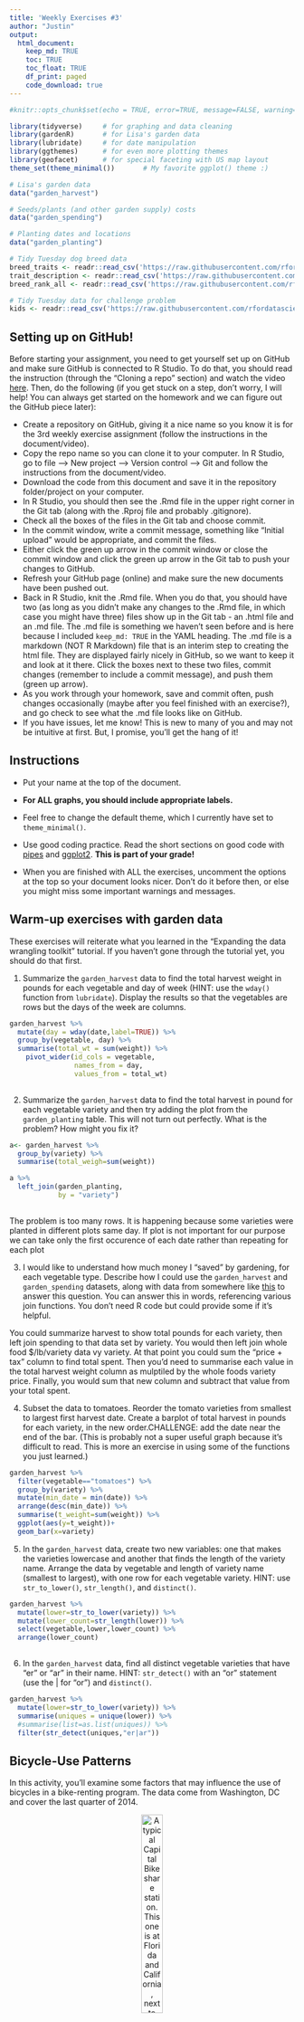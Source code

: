 ```yaml
---
title: 'Weekly Exercises #3'
author: "Justin"
output: 
  html_document:
    keep_md: TRUE
    toc: TRUE
    toc_float: TRUE
    df_print: paged
    code_download: true
---
```



```r
#knitr::opts_chunk$set(echo = TRUE, error=TRUE, message=FALSE, warning=FALSE)
```

```r
library(tidyverse)     # for graphing and data cleaning
library(gardenR)       # for Lisa's garden data
library(lubridate)     # for date manipulation
library(ggthemes)      # for even more plotting themes
library(geofacet)      # for special faceting with US map layout
theme_set(theme_minimal())       # My favorite ggplot() theme :)
```

```r
# Lisa's garden data
data("garden_harvest")

# Seeds/plants (and other garden supply) costs
data("garden_spending")

# Planting dates and locations
data("garden_planting")

# Tidy Tuesday dog breed data
breed_traits <- readr::read_csv('https://raw.githubusercontent.com/rfordatascience/tidytuesday/master/data/2022/2022-02-01/breed_traits.csv')
trait_description <- readr::read_csv('https://raw.githubusercontent.com/rfordatascience/tidytuesday/master/data/2022/2022-02-01/trait_description.csv')
breed_rank_all <- readr::read_csv('https://raw.githubusercontent.com/rfordatascience/tidytuesday/master/data/2022/2022-02-01/breed_rank.csv')

# Tidy Tuesday data for challenge problem
kids <- readr::read_csv('https://raw.githubusercontent.com/rfordatascience/tidytuesday/master/data/2020/2020-09-15/kids.csv')
```

## Setting up on GitHub!

Before starting your assignment, you need to get yourself set up on GitHub and make sure GitHub is connected to R Studio. To do that, you should read the instruction (through the "Cloning a repo" section) and watch the video [here](https://github.com/llendway/github_for_collaboration/blob/master/github_for_collaboration.md). Then, do the following (if you get stuck on a step, don't worry, I will help! You can always get started on the homework and we can figure out the GitHub piece later):

* Create a repository on GitHub, giving it a nice name so you know it is for the 3rd weekly exercise assignment (follow the instructions in the document/video).  
* Copy the repo name so you can clone it to your computer. In R Studio, go to file --> New project --> Version control --> Git and follow the instructions from the document/video.  
* Download the code from this document and save it in the repository folder/project on your computer.  
* In R Studio, you should then see the .Rmd file in the upper right corner in the Git tab (along with the .Rproj file and probably .gitignore).  
* Check all the boxes of the files in the Git tab and choose commit.  
* In the commit window, write a commit message, something like "Initial upload" would be appropriate, and commit the files.  
* Either click the green up arrow in the commit window or close the commit window and click the green up arrow in the Git tab to push your changes to GitHub.  
* Refresh your GitHub page (online) and make sure the new documents have been pushed out.  
* Back in R Studio, knit the .Rmd file. When you do that, you should have two (as long as you didn't make any changes to the .Rmd file, in which case you might have three) files show up in the Git tab - an .html file and an .md file. The .md file is something we haven't seen before and is here because I included `keep_md: TRUE` in the YAML heading. The .md file is a markdown (NOT R Markdown) file that is an interim step to creating the html file. They are displayed fairly nicely in GitHub, so we want to keep it and look at it there. Click the boxes next to these two files, commit changes (remember to include a commit message), and push them (green up arrow).  
* As you work through your homework, save and commit often, push changes occasionally (maybe after you feel finished with an exercise?), and go check to see what the .md file looks like on GitHub.  
* If you have issues, let me know! This is new to many of you and may not be intuitive at first. But, I promise, you'll get the hang of it! 



## Instructions

* Put your name at the top of the document. 

* **For ALL graphs, you should include appropriate labels.** 

* Feel free to change the default theme, which I currently have set to `theme_minimal()`. 

* Use good coding practice. Read the short sections on good code with [pipes](https://style.tidyverse.org/pipes.html) and [ggplot2](https://style.tidyverse.org/ggplot2.html). **This is part of your grade!**

* When you are finished with ALL the exercises, uncomment the options at the top so your document looks nicer. Don't do it before then, or else you might miss some important warnings and messages.


## Warm-up exercises with garden data

These exercises will reiterate what you learned in the "Expanding the data wrangling toolkit" tutorial. If you haven't gone through the tutorial yet, you should do that first.

  1. Summarize the `garden_harvest` data to find the total harvest weight in pounds for each vegetable and day of week (HINT: use the `wday()` function from `lubridate`). Display the results so that the vegetables are rows but the days of the week are columns.

```r

garden_harvest %>% 
  mutate(day = wday(date,label=TRUE)) %>% 
  group_by(vegetable, day) %>% 
  summarise(total_wt = sum(weight)) %>% 
    pivot_wider(id_cols = vegetable,
                names_from = day,
                values_from = total_wt)
  


```

  2. Summarize the `garden_harvest` data to find the total harvest in pound for each vegetable variety and then try adding the plot from the `garden_planting` table. This will not turn out perfectly. What is the problem? How might you fix it?

```r

a<- garden_harvest %>% 
  group_by(variety) %>% 
  summarise(total_weigh=sum(weight))

a %>% 
  left_join(garden_planting,
            by = "variety")
  

```

The problem is too many rows. It is happening because some varieties were planted in different plots same day. If plot is not important for our purpose we can take only the first occurence of each date rather than repeating for each plot


  3. I would like to understand how much money I "saved" by gardening, for each vegetable type. Describe how I could use the `garden_harvest` and `garden_spending` datasets, along with data from somewhere like [this](https://products.wholefoodsmarket.com/search?sort=relevance&store=10542) to answer this question. You can answer this in words, referencing various join functions. You don't need R code but could provide some if it's helpful.
  
You could summarize harvest to show total pounds for each variety, then left join spending to that data set by variety. You would then left join whole food $/lb/variety data vy variety. At that point you could sum the "price + tax" column to find total spent. Then you'd need to summarise each value in the total harvest weight column as mulptiled by the whole foods variety price. Finally, you would sum that new column and subtract that value from your total spent.
 

  

  4. Subset the data to tomatoes. Reorder the tomato varieties from smallest to largest first harvest date. Create a barplot of total harvest in pounds for each variety, in the new order.CHALLENGE: add the date near the end of the bar. (This is probably not a super useful graph because it's difficult to read. This is more an exercise in using some of the functions you just learned.)

```r

garden_harvest %>% 
  filter(vegetable=="tomatoes") %>%
  group_by(variety) %>%
  mutate(min_date = min(date)) %>%
  arrange(desc(min_date)) %>% 
  summarise(t_weight=sum(weight)) %>% 
  ggplot(aes(y=t_weight))+
  geom_bar(x=variety)


```

  5. In the `garden_harvest` data, create two new variables: one that makes the varieties lowercase and another that finds the length of the variety name. Arrange the data by vegetable and length of variety name (smallest to largest), with one row for each vegetable variety. HINT: use `str_to_lower()`, `str_length()`, and `distinct()`.
  
```r

garden_harvest %>% 
  mutate(lower=str_to_lower(variety)) %>% 
  mutate(lower_count=str_length(lower)) %>%
  select(vegetable,lower,lower_count) %>% 
  arrange(lower_count)
  


```

  6. In the `garden_harvest` data, find all distinct vegetable varieties that have "er" or "ar" in their name. HINT: `str_detect()` with an "or" statement (use the | for "or") and `distinct()`.

```r

garden_harvest %>% 
  mutate(lower=str_to_lower(variety)) %>% 
  summarise(uniques = unique(lower)) %>% 
  #summarise(list=as.list(uniques)) %>% 
  filter(str_detect(uniques,"er|ar"))


```


## Bicycle-Use Patterns

In this activity, you'll examine some factors that may influence the use of bicycles in a bike-renting program.  The data come from Washington, DC and cover the last quarter of 2014.

<center>

![A typical Capital Bikeshare station. This one is at Florida and California, next to Pleasant Pops.](https://www.macalester.edu/~dshuman1/data/112/bike_station.jpg){width="30%"}


![One of the vans used to redistribute bicycles to different stations.](https://www.macalester.edu/~dshuman1/data/112/bike_van.jpg){width="30%"}

</center>

Two data tables are available:

- `Trips` contains records of individual rentals
- `Stations` gives the locations of the bike rental stations

Here is the code to read in the data. We do this a little differently than usual, which is why it is included here rather than at the top of this file. To avoid repeatedly re-reading the files, start the data import chunk with `{r cache = TRUE}` rather than the usual `{r}`.

```r
data_site <- 
  "https://www.macalester.edu/~dshuman1/data/112/2014-Q4-Trips-History-Data-Small.rds" 
Trips <- readRDS(gzcon(url(data_site)))
Stations<-read_csv("http://www.macalester.edu/~dshuman1/data/112/DC-Stations.csv")
```

**NOTE:** The `Trips` data table is a random subset of 10,000 trips from the full quarterly data. Start with this small data table to develop your analysis commands. **When you have this working well, you should access the full data set of more than 600,000 events by removing `-Small` from the name of the `data_site`.**

### Temporal patterns

It's natural to expect that bikes are rented more at some times of day, some days of the week, some months of the year than others. The variable `sdate` gives the time (including the date) that the rental started. Make the following plots and interpret them:

  7. A density plot, which is a smoothed out histogram, of the events versus `sdate`. Use `geom_density()`.
  
```r

Trips %>% 
  ggplot(aes(sdate))+
  geom_density()


```



Trips fall dramatically as winter sets in


  8. A density plot of the events versus time of day.  You can use `mutate()` with `lubridate`'s  `hour()` and `minute()` functions to extract the hour of the day and minute within the hour from `sdate`. Hint: A minute is 1/60 of an hour, so create a variable where 3:30 is 3.5 and 3:45 is 3.75.
  
```r

Trips %>% 
  mutate(time=hour(sdate)+(minute(sdate)/60)) %>% 
  ggplot(aes(x=time))+
  geom_density()


```
  
  Use correlates with working hours, where 9 and ~5 are peaks with most of the use between them.
  
  9. A bar graph of the events versus day of the week. Put day on the y-axis.
  
```r

Trips %>% 
  mutate(day=wday(sdate,label=TRUE)) %>% 
  ggplot(aes(y=day))+
  geom_bar()


***Why so many lines
```
  
  10. Facet your graph from exercise 8. by day of the week. Is there a pattern?
  
```r
b <- Trips %>% 
  mutate(time=hour(sdate)+(minute(sdate)/60)) %>%
  mutate(day=wday(sdate,label=TRUE)) %>% 
  ggplot(aes(x=time))+
  geom_density()+
  facet_wrap(vars(day))

b

```
  
  Work cycle dominates throughout the week whereas on the weekends use only has one peak at around midday 
  
The variable `client` describes whether the renter is a regular user (level `Registered`) or has not joined the bike-rental organization (`Causal`). The next set of exercises investigate whether these two different categories of users show different rental behavior and how `client` interacts with the patterns you found in the previous exercises. 

  11. Change the graph from exercise 10 to set the `fill` aesthetic for `geom_density()` to the `client` variable. You should also set `alpha = .5` for transparency and `color=NA` to suppress the outline of the density function.
  
```r

Trips %>% 
  mutate(time=hour(sdate)+(minute(sdate)/60)) %>%
  mutate(day=wday(sdate,label=TRUE)) %>% 
  ggplot(aes(x=time))+
  geom_density(aes(fill=client),alpha=.5,color=NA)+
  facet_wrap(vars(day))


```

  12. Change the previous graph by adding the argument `position = position_stack()` to `geom_density()`. In your opinion, is this better or worse in terms of telling a story? What are the advantages/disadvantages of each?
  
   time, this second model is much more esaily digested at a galnce, less data is obscured and the hierachy is intuitive The disadvantages of this model is that you lose the variation in casual that occurs within the blue shade portion So the images shares less data overall. The advanges of the initial figure are the ability to see the full variation in both cohort, but it is more comlicated to interpret. 
  
```r
Trips %>% 
  mutate(time=hour(sdate)+(minute(sdate)/60)) %>%
  mutate(day=wday(sdate,label=TRUE)) %>% 
  ggplot(aes(x=time))+
  geom_density(aes(fill=client),alpha=.5,color=NA,position = position_stack())+
  facet_wrap(vars(day))


```
  
  13. In this graph, go back to using the regular density plot (without `position = position_stack()`). Add a new variable to the dataset called `weekend` which will be "weekend" if the day is Saturday or Sunday and  "weekday" otherwise (HINT: use the `ifelse()` function and the `wday()` function from `lubridate`). Then, update the graph from the previous problem by faceting on the new `weekend` variable. 
  
```r

Trips %>% 
  mutate(time=hour(sdate)+(minute(sdate)/60),
         day=wday(sdate,label=TRUE),
         weekend =ifelse(str_detect(day,"S"), "weekend","weekday")) %>% 
  ggplot(aes(x=time))+
  geom_density(aes(fill=client),alpha=.5,color=NA,position = position_stack())+
  facet_wrap(vars(weekend))
  
   #mutate(c_names=ifelse(str_detect(first_name,"C"),TRUE,FALSE))
  #          
  #          
  #          
  # ggplot(aes(x=time))+
  # geom_density(aes(fill=client),alpha=.5,color=NA)+
  # facet_wrap(vars(day))


```
  
  14. Change the graph from the previous problem to facet on `client` and fill with `weekday`. What information does this graph tell you that the previous didn't? Is one graph better than the other?
  
```r

Trips %>% 
  mutate(time=hour(sdate)+(minute(sdate)/60),
         day=wday(sdate,label=TRUE),
         weekend =ifelse(str_detect(day,"S"), "weekend","weekday")) %>% 
  ggplot(aes(x=time))+
  geom_density(aes(fill=weekend),alpha=.5,color=NA,position = position_stack())+
  facet_wrap(vars(client))

```
  
  This graph makes it easier to compare within the same client, whereas the last made it easier to compare by time of the week. I dont think one is better than the other, but that they answer different questions.
  
### Spatial patterns

  15. Use the latitude and longitude variables in `Stations` to make a visualization of the total number of departures from each station in the `Trips` data. Use either color or size to show the variation in number of departures. We will improve this plot next week when we learn about maps!
  
```r

Stations %>% 
  inner_join(Trips,
             by=c("name"="sstation")) %>% 
  group_by(lat,long) %>% 
  ggplot(aes(x=name))+
  geom_bar()+
  facet_geo(name)

```
  
  16. Only 14.4% of the trips in our data are carried out by casual users. Create a plot that shows which area(s) have stations with a much higher percentage of departures by casual users. What patterns do you notice? (Again, we'll improve this next week when we learn about maps).
  
```r






```
  
**DID YOU REMEMBER TO GO BACK AND CHANGE THIS SET OF EXERCISES TO THE LARGER DATASET? IF NOT, DO THAT NOW.**

## Dogs!

In this section, we'll use the data from 2022-02-01 Tidy Tuesday. If you didn't use that data or need a little refresher on it, see the [website](https://github.com/rfordatascience/tidytuesday/blob/master/data/2022/2022-02-01/readme.md).

  17. The final product of this exercise will be a graph that has breed on the y-axis and the sum of the numeric ratings in the `breed_traits` dataset on the x-axis, with a dot for each rating. First, create a new dataset called `breed_traits_total` that has two variables -- `Breed` and `total_rating`. The `total_rating` variable is the sum of the numeric ratings in the `breed_traits` dataset (we'll use this dataset again in the next problem). Then, create the graph just described. Omit Breeds with a `total_rating` of 0 and order the Breeds from highest to lowest ranked. You may want to adjust the `fig.height` and `fig.width` arguments inside the code chunk options (eg. `{r, fig.height=8, fig.width=4}`) so you can see things more clearly - check this after you knit the file to assure it looks like what you expected.

```r

breed_traits %>% 
pivot_longer(cols =c(-Breed,-`Coat Length`,-`Coat Type`),
              names_to="trait",
              values_to = "value") %>% 
    group_by(Breed) %>% 
    summarise(total_rating=sum(value)) %>% 

  select(Breed,total_rating) %>%
  mutate(Breed = fct_reorder(Breed,total_rating,sum)) %>% 
  filter(total_rating != 0) %>% 
  ggplot(aes(y=Breed,x=total_rating)) +
  geom_point()



```

  18. The final product of this exercise will be a graph with the top-20 dogs in total ratings (from previous problem) on the y-axis, year on the x-axis, and points colored by each breed's ranking for that year (from the `breed_rank_all` dataset). The points within each breed will be connected by a line, and the breeds should be arranged from the highest median rank to lowest median rank ("highest" is actually the smallest numer, eg. 1 = best). After you're finished, think of AT LEAST one thing you could you do to make this graph better. HINTS: 1. Start with the `breed_rank_all` dataset and pivot it so year is a variable. 2. Use the `separate()` function to get year alone, and there's an extra argument in that function that can make it numeric. 3. For both datasets used, you'll need to `str_squish()` Breed before joining. 
  
```r





```
  
  19. Create your own! Requirements: use a `join` or `pivot` function (or both, if you'd like), a `str_XXX()` function, and a `fct_XXX()` function to create a graph using any of the dog datasets. One suggestion is to try to improve the graph you created for the Tidy Tuesday assignment. If you want an extra challenge, find a way to use the dog images in the `breed_rank_all` file - check out the `ggimage` library and [this resource](https://wilkelab.org/ggtext/) for putting images as labels.
  
```r




```
  
## GitHub link

  20. Below, provide a link to your GitHub page with this set of Weekly Exercises. Specifically, if the name of the file is 03_exercises.Rmd, provide a link to the 03_exercises.md file, which is the one that will be most readable on GitHub.

## Challenge problem! 

This problem uses the data from the Tidy Tuesday competition this week, `kids`. If you need to refresh your memory on the data, read about it [here](https://github.com/rfordatascience/tidytuesday/blob/master/data/2020/2020-09-15/readme.md). 

  21. In this exercise, you are going to try to replicate the graph below, created by Georgios Karamanis. I'm sure you can find the exact code on GitHub somewhere, but **DON'T DO THAT!** You will only be graded for putting an effort into this problem. So, give it a try and see how far you can get without doing too much googling. HINT: use `facet_geo()`. The graphic won't load below since it came from a location on my computer. So, you'll have to reference the original html on the moodle page to see it.
  
![](kids_data_karamanis.jpeg)

**DID YOU REMEMBER TO UNCOMMENT THE OPTIONS AT THE TOP?**
